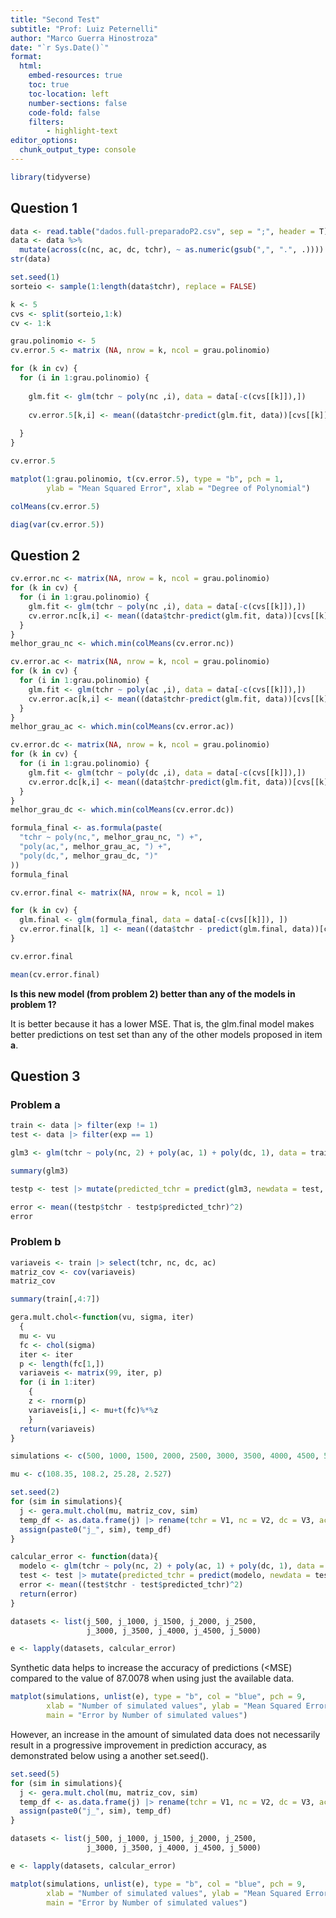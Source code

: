 ```yaml
---
title: "Second Test"
subtitle: "Prof: Luiz Peternelli"
author: "Marco Guerra Hinostroza"
date: "`r Sys.Date()`"
format:
  html:
    embed-resources: true
    toc: true
    toc-location: left
    number-sections: false
    code-fold: false
    filters:
        - highlight-text
editor_options: 
  chunk_output_type: console
---
```

```r
library(tidyverse)
```

## Question 1

```r
data <- read.table("dados.full-preparadoP2.csv", sep = ";", header = T)
data <- data %>%
  mutate(across(c(nc, ac, dc, tchr), ~ as.numeric(gsub(",", ".", .))))
str(data)
```

```r
set.seed(1)
sorteio <- sample(1:length(data$tchr), replace = FALSE)
```

```r
k <- 5
cvs <- split(sorteio,1:k)
cv <- 1:k 
```

```r
grau.polinomio <- 5
cv.error.5 <- matrix (NA, nrow = k, ncol = grau.polinomio)
```

```r
for (k in cv) { 
  for (i in 1:grau.polinomio) {
    
    glm.fit <- glm(tchr ~ poly(nc ,i), data = data[-c(cvs[[k]]),])
    
    cv.error.5[k,i] <- mean((data$tchr-predict(glm.fit, data))[cvs[[k]]]^2, na.rm = T)
    
  }
}
```

```r
cv.error.5
```

```r
matplot(1:grau.polinomio, t(cv.error.5), type = "b", pch = 1,
        ylab = "Mean Squared Error", xlab = "Degree of Polynomial")
```

```r
colMeans(cv.error.5)
```


```r
diag(var(cv.error.5))
```

## Question 2

```r
cv.error.nc <- matrix(NA, nrow = k, ncol = grau.polinomio)
for (k in cv) { 
  for (i in 1:grau.polinomio) {
    glm.fit <- glm(tchr ~ poly(nc ,i), data = data[-c(cvs[[k]]),])
    cv.error.nc[k,i] <- mean((data$tchr-predict(glm.fit, data))[cvs[[k]]]^2, na.rm = T)
  }
}
melhor_grau_nc <- which.min(colMeans(cv.error.nc))

cv.error.ac <- matrix(NA, nrow = k, ncol = grau.polinomio)
for (k in cv) { 
  for (i in 1:grau.polinomio) {
    glm.fit <- glm(tchr ~ poly(ac ,i), data = data[-c(cvs[[k]]),])
    cv.error.ac[k,i] <- mean((data$tchr-predict(glm.fit, data))[cvs[[k]]]^2, na.rm = T)
  }
}
melhor_grau_ac <- which.min(colMeans(cv.error.ac))

cv.error.dc <- matrix(NA, nrow = k, ncol = grau.polinomio)
for (k in cv) { 
  for (i in 1:grau.polinomio) {
    glm.fit <- glm(tchr ~ poly(dc ,i), data = data[-c(cvs[[k]]),])
    cv.error.dc[k,i] <- mean((data$tchr-predict(glm.fit, data))[cvs[[k]]]^2, na.rm = T)
  }
}
melhor_grau_dc <- which.min(colMeans(cv.error.dc))
```


```r
formula_final <- as.formula(paste(
  "tchr ~ poly(nc,", melhor_grau_nc, ") +",
  "poly(ac,", melhor_grau_ac, ") +",
  "poly(dc,", melhor_grau_dc, ")"
))
formula_final
```


```r
cv.error.final <- matrix(NA, nrow = k, ncol = 1)

for (k in cv) {
  glm.final <- glm(formula_final, data = data[-c(cvs[[k]]), ])
  cv.error.final[k, 1] <- mean((data$tchr - predict(glm.final, data))[cvs[[k]]]^2, na.rm = TRUE)
}

cv.error.final

mean(cv.error.final)

```

**Is this new model (from problem 2) better than any of the models in problem 1?**

It is better because it has a lower MSE. That is, the [glm.final]{colour="#FFFFFF" bg-colour="#009999"} model makes better predictions on test set than any of the other models proposed in item **a**.

## Question 3

### Problem a
```r
train <- data |> filter(exp != 1)
test <- data |> filter(exp == 1)
```

```r
glm3 <- glm(tchr ~ poly(nc, 2) + poly(ac, 1) + poly(dc, 1), data = train)
```

```r
summary(glm3)
```

```r
testp <- test |> mutate(predicted_tchr = predict(glm3, newdata = test, type = "response"))
```

```r
error <- mean((testp$tchr - testp$predicted_tchr)^2)
error
```

### Problem b

```r
variaveis <- train |> select(tchr, nc, dc, ac)
matriz_cov <- cov(variaveis)
matriz_cov
```

```r
summary(train[,4:7])
```

```r
gera.mult.chol<-function(vu, sigma, iter)
  {
  mu <- vu
  fc <- chol(sigma)
  iter <- iter
  p <- length(fc[1,])
  variaveis <- matrix(99, iter, p)
  for (i in 1:iter)
    {
    z <- rnorm(p)
    variaveis[i,] <- mu+t(fc)%*%z 
    }
  return(variaveis)
}
```

```r
simulations <- c(500, 1000, 1500, 2000, 2500, 3000, 3500, 4000, 4500, 5000)

mu <- c(108.35, 108.2, 25.28, 2.527)

set.seed(2)
for (sim in simulations){
  j <- gera.mult.chol(mu, matriz_cov, sim)
  temp_df <- as.data.frame(j) |> rename(tchr = V1, nc = V2, dc = V3, ac = V4)
  assign(paste0("j_", sim), temp_df)
}

calcular_error <- function(data){
  modelo <- glm(tchr ~ poly(nc, 2) + poly(ac, 1) + poly(dc, 1), data = data)
  test <- test |> mutate(predicted_tchr = predict(modelo, newdata = test, type = "response"))
  error <- mean((test$tchr - test$predicted_tchr)^2)
  return(error)
}

datasets <- list(j_500, j_1000, j_1500, j_2000, j_2500,
                 j_3000, j_3500, j_4000, j_4500, j_5000)

e <- lapply(datasets, calcular_error)
```

Synthetic data helps to increase the accuracy of predictions (<MSE) compared to the value of 87.0078 when using just the available data.
```r
matplot(simulations, unlist(e), type = "b", col = "blue", pch = 9,
        xlab = "Number of simulated values", ylab = "Mean Squared Error", 
        main = "Error by Number of simulated values")
```


However, an increase in the amount of simulated data does not necessarily result in a progressive improvement in prediction accuracy, as demonstrated below using a another [set.seed()]{colour="#FFFFFF" bg-colour="#009999"}.
```r
set.seed(5)
for (sim in simulations){
  j <- gera.mult.chol(mu, matriz_cov, sim)
  temp_df <- as.data.frame(j) |> rename(tchr = V1, nc = V2, dc = V3, ac = V4)
  assign(paste0("j_", sim), temp_df)
}

datasets <- list(j_500, j_1000, j_1500, j_2000, j_2500,
                 j_3000, j_3500, j_4000, j_4500, j_5000)

e <- lapply(datasets, calcular_error)

matplot(simulations, unlist(e), type = "b", col = "blue", pch = 9,
        xlab = "Number of simulated values", ylab = "Mean Squared Error", 
        main = "Error by Number of simulated values")
```


